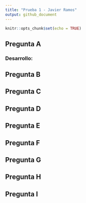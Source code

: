 ```yaml
---
title: "Prueba 1 - Javier Ramos"
output: github_document
---
```


```r
knitr::opts_chunk$set(echo = TRUE)
```
## Pregunta A
### Desarrollo:


## Pregunta B

## Pregunta C

## Pregunta D

## Pregunta E

## Pregunta F

## Pregunta G

## Pregunta H

## Pregunta I